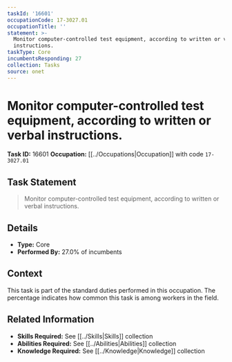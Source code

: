 ```yaml
---
taskId: '16601'
occupationCode: 17-3027.01
occupationTitle: ''
statement: >-
  Monitor computer-controlled test equipment, according to written or verbal
  instructions.
taskType: Core
incumbentsResponding: 27
collection: Tasks
source: onet
---
```

# Monitor computer-controlled test equipment, according to written or verbal instructions.

**Task ID:** 16601
**Occupation:** [[../Occupations|Occupation]] with code `17-3027.01`

## Task Statement

> Monitor computer-controlled test equipment, according to written or verbal instructions.

## Details

- **Type:** Core
- **Performed By:** 27.0% of incumbents

## Context

This task is part of the standard duties performed in this occupation. The percentage indicates how common this task is among workers in the field.

## Related Information

- **Skills Required:** See [[../Skills|Skills]] collection
- **Abilities Required:** See [[../Abilities|Abilities]] collection
- **Knowledge Required:** See [[../Knowledge|Knowledge]] collection
